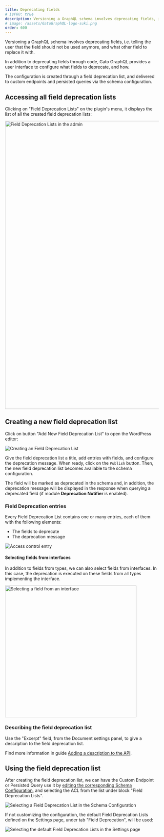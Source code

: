 ```yaml
---
title: Deprecating fields
# isPRO: true
description: Versioning a GraphQL schema involves deprecating fields, i.e. telling the user that the field should not be used anymore, and what other field to replace it with.
# image: /assets/GatoGraphQL-logo-suki.png
order: 600
---
```


Versioning a GraphQL schema involves deprecating fields, i.e. telling the user that the field should not be used anymore, and what other field to replace it with.

In addition to deprecating fields through code, Gato GraphQL provides a user interface to configure what fields to deprecate, and how.

The configuration is created through a field deprecation list, and delivered to custom endpoints and persisted queries via the schema configuration.

## Accessing all field deprecation lists

Clicking on "Field Deprecation Lists" on the plugin's menu, it displays the list of all the created field deprecation lists:

<Image
  src="/assets/guides/upstream-pro/field-deprecation-lists.png"
  width="1024"
  height="940"
  alt="Field Deprecation Lists in the admin"
  caption="Field Deprecation Lists in the admin"
/>

## Creating a new field deprecation list

Click on button "Add New Field Deprecation List" to open the WordPress editor:

![Creating an Field Deprecation List](/assets/guides/upstream-pro/field-deprecation-list.png "Creating an Field Deprecation List")

Give the field deprecation list a title, add entries with fields, and configure the deprecation message. When ready, click on the `Publish` button. Then, the new field deprecation list becomes available to the schema configuration.

The field will be marked as deprecated in the schema and, in addition, the deprecation message will be displayed in the response when querying a deprecated field (if module **Deprecation Notifier** is enabled).

### Field Deprecation entries

Every Field Deprecation List contains one or many entries, each of them with the following elements:

- The fields to deprecate
- The deprecation message

![Access control entry](/assets/guides/upstream-pro/field-deprecation-entry.png "Access control entry")

#### Selecting fields from interfaces

In addition to fields from types, we can also select fields from interfaces. In this case, the deprecation is executed on these fields from all types implementing the interface.

<Image
  src="/assets/guides/upstream/selecting-field-from-interface.png"
  width="430"
  alt="Selecting a field from an interface"
  caption="Selecting a field from an interface"
/>

### Describing the field deprecation list

Use the "Excerpt" field, from the Document settings panel, to give a description to the field deprecation list.

Find more information in guide [Adding a description to the API](../../config/adding-a-description-to-the-api/).

## Using the field deprecation list

After creating the field deprecation list, we can have the Custom Endpoint or Persisted Query use it by [editing the corresponding Schema Configuration](../../use/creating-a-schema-configuration/), and selecting the ACL from the list under block "Field Deprecation Lists".

![Selecting a Field Deprecation List in the Schema Configuration](/assets/guides/upstream-pro/schema-config-field-deprecation-lists.png "Selecting a Field Deprecation List in the Schema Configuration")

If not customizing the configuration, the default Field Deprecation Lists defined on the Settings page, under tab "Field Deprecation", will be used:

![Selecting the default Field Deprecation Lists in the Settings page](/assets/guides/upstream-pro/settings-field-deprecation-lists.png "Selecting the default Field Deprecation Lists in the Settings page")
